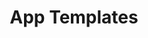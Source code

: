 ---
title: App Templates
description: Run enterprise software and app with templates
icon: BookDashed
---